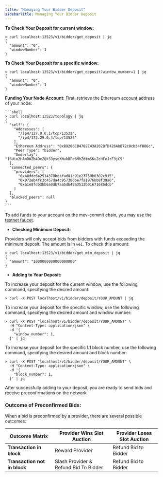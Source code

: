```yaml
---
title: "Managing Your Bidder Deposit"
sidebarTitle: Managing Your Bidder Deposit
---
```


**To Check Your Deposit for current window:**

  ```shell
  > curl localhost:13523/v1/bidder/get_deposit | jq
  {
    "amount": "0",
    "windowNumber": 1
  }
  ```

**To Check Your Deposit for a specific window:**

  ```shell
  > curl localhost:13523/v1/bidder/get_deposit?window_number=1 | jq
  {
    "amount": "0",
    "windowNumber": 1
  }
  ```

**Funding Your Node Account:**
  First, retrieve the Ethereum account address of your node:

    ```shell
    > curl localhost:13523/topology | jq
    {
      "self": {
        "Addresses": [
          "/ip4/127.0.0.1/tcp/13522",
          "/ip4/172.29.0.4/tcp/13522"
        ],
        "Ethereum Address": "0xB9286CB4782E43A202BfD426AbB72c8cb34f886c",
        "Peer Type": "bidder",
        "Underlay": "16Uiu2HAmDWZb4DxZQkS9yseXNukBFe6MhZdimSKuZcHFeJrF3jC9"
      },
      "connected_peers": {
        "providers": [
          "0x48ddc642514370bdafad81c91e23759b0302c915",
          "0x972eb4fc3c457da4c957306be7fa1976bb8f39a6",
          "0xa1e8fdb3bb6a0db7aa5db49a3512b01671686dcb"
        ]
      },
      "blocked_peers": null
    }
    ```

To add funds to your account on the mev-commit chain, you may use the [testnet faucet](http://faucet.testnet.mev-commit.xyz/). 


- **Checking Minimum Deposit:**

Providers will only accept bids from bidders with funds exceeding the minimum deposit. The amount is in `wei`. To check this amount:

```shell
> curl localhost:13523/v1/bidder/get_min_deposit | jq
{
  "amount": "1000000000000000000"
}
```

- **Adding to Your Deposit:**

To increase your deposit for the current window, use the following command, specifying the desired amount:

```shell
> curl -X POST localhost/v1/bidder/deposit/YOUR_AMOUNT | jq
```

To increase your deposit for the specific window, use the following command, specifying the desired amount and window number:

```shell
> curl -X POST "localhost/v1/bidder/deposit/YOUR_AMOUNT" \
  -H "Content-Type: application/json" \
  -d '{
    "window_number": 1,
  }' | jq
```

To increase your deposit for the specific L1 block number, use the following command, specifying the desired amount and block number:

```shell
> curl -X POST "localhost/v1/bidder/deposit/YOUR_AMOUNT" \
  -H "Content-Type: application/json" \
  -d '{
    "block_number": 1,
  }' | jq
```
After successfully adding to your deposit, you are ready to send bids and receive preconfirmations on the network.

### Outcome of Preconfirmed Bids:
When a bid is preconfirmed by a provider, there are several possible outcomes:

| Outcome Matrix | Provider Wins Slot Auction| Provider Loses Slot Auction |
| --------------------- | --------------| --------|
| **Transaction in block**                   | Reward Provider          | Refund Bid to Bidder  |
| **Transaction not in block**                 | Slash Provider & Refund Bid To Bidder           | Refund Bid to Bidder  |